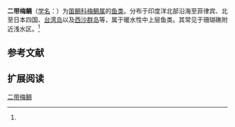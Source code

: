 {{Speciesbox
| name = 二带梅鲷
| status = 
| status_system = 
| image = 
| genus = Caesio
| species = diagramma
| authority = Bleeker, 1865<ref name='id7419'>{{cite web| url =http://www.bioinfo.cn/db05/BjdwSpecies.php?action=view&id=7419| title =二带梅鲷| work =中国动物物种编目数据库| publisher =中国科学院微生物研究所| author =中国科学院动物研究所| accessdate =2009-04-16| deadurl =yes| archiveurl =https://web.archive.org/web/20160305104047/http://www.bioinfo.cn/db05/BjdwSpecies.php?action=view&id=7419| archivedate =2016-03-05}}</ref>
}}

'''二带梅鲷'''（[[学名|学名]]：{{lang|la|''Caesio diagramma''}}）为[[笛鲷科|笛鲷科]][[梅鲷属|梅鲷属]]的[[鱼类|鱼类]]。分布于印度洋北部沿海至菲律宾、北至日本四国、[[台湾岛|台湾岛]]以及[[西沙群岛|西沙群岛]]等，属于暖水性中上层鱼类。其常见于珊瑚礁附近浅水区。<ref name='id7419'/>

== 参考文献 ==
{{reflist}}

== 扩展阅读 ==
{{refbegin}}
{{wikispecies-inline|Caesio diagramma|二带梅鲷}}
{{refend}}
{{Taxonbar|from=Q10880189}}

[[Category:梅鲷属|二带梅鲷]]


{{Perciformes-stub}}